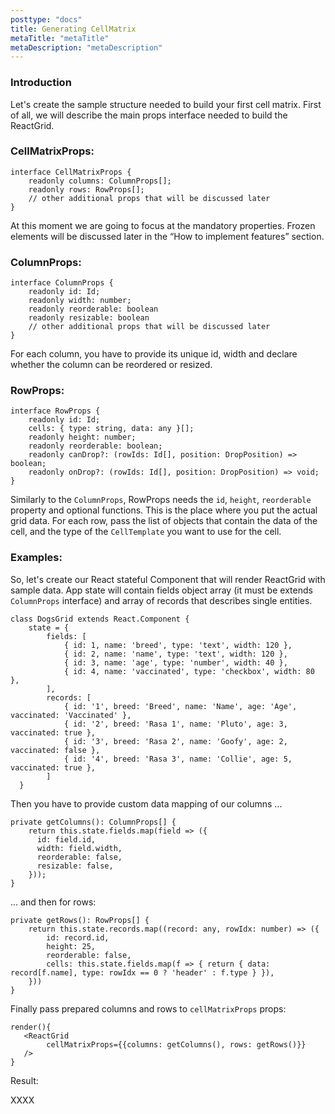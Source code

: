```yaml
---
posttype: "docs"
title: Generating CellMatrix
metaTitle: "metaTitle"
metaDescription: "metaDescription"
---
```


### Introduction

Let's create the sample structure needed to build your first cell matrix.
First of all, we will describe the main props interface needed to build the ReactGrid.


### CellMatrixProps:
```tsx
interface CellMatrixProps {
    readonly columns: ColumnProps[];
    readonly rows: RowProps[];
    // other additional props that will be discussed later
}
```

At this moment we are going to focus at the mandatory properties.
Frozen elements will be discussed later in the “How to implement features” section.

### ColumnProps:

```tsx
interface ColumnProps {
    readonly id: Id;
    readonly width: number;
    readonly reorderable: boolean
    readonly resizable: boolean
    // other additional props that will be discussed later
}
```

For each column, you have to provide its unique id, width and declare whether the column can be reordered or resized. 

### RowProps:

```tsx
interface RowProps {
    readonly id: Id;
    cells: { type: string, data: any }[];
    readonly height: number;
    readonly reorderable: boolean;
    readonly canDrop?: (rowIds: Id[], position: DropPosition) => boolean;
    readonly onDrop?: (rowIds: Id[], position: DropPosition) => void;
}
```

Similarly to the `ColumnProps`, RowProps needs the `id`, `height`, `reorderable` property and optional functions. This is the place where you put the actual grid data.
For each row, pass the list of objects that contain the data of the cell, and the type of the `CellTemplate` you want to use for the cell.


### Examples:

So, let's create our React stateful Component that will render ReactGrid with sample data. App state will contain fields object array (it must be extends `ColumnProps` interface) and array of records that describes single entities.

```tsx
class DogsGrid extends React.Component {
    state = {
        fields: [
            { id: 1, name: 'breed', type: 'text', width: 120 },
            { id: 2, name: 'name', type: 'text', width: 120 },
            { id: 3, name: 'age', type: 'number', width: 40 },
            { id: 4, name: 'vaccinated', type: 'checkbox', width: 80 },
        ],
        records: [
            { id: '1', breed: 'Breed', name: 'Name', age: 'Age', vaccinated: 'Vaccinated' },
            { id: '2', breed: 'Rasa 1', name: 'Pluto', age: 3, vaccinated: true },
            { id: '3', breed: 'Rasa 2', name: 'Goofy', age: 2, vaccinated: false },
            { id: '4', breed: 'Rasa 3', name: 'Collie', age: 5, vaccinated: true },
        ]
  }
```

Then you have to provide custom data mapping of our columns ...

```tsx
private getColumns(): ColumnProps[] {
    return this.state.fields.map(field => ({
      id: field.id,
      width: field.width,
      reorderable: false,
      resizable: false,
    }));
}
```

... and then for rows:

```tsx
private getRows(): RowProps[] {
    return this.state.records.map((record: any, rowIdx: number) => ({
        id: record.id,
        height: 25,
        reorderable: false,
        cells: this.state.fields.map(f => { return { data: record[f.name], type: rowIdx == 0 ? 'header' : f.type } }),
    }))
}
```

Finally pass prepared columns and rows to `cellMatrixProps` props:

```tsx
render(){
   <ReactGrid 
        cellMatrixProps={{columns: getColumns(), rows: getRows()}}
   />
}
```

Result:

XXXX
